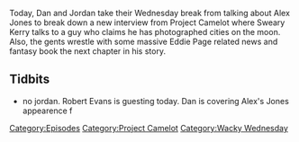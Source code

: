 {{DEFAULTSORT:
    #_EPISODE_0207:Bus Station Photography and The Magic of Zoom
}}{{Episode
    | title           = Bus Station Photography and The Magic of Zoom
    | caption         = [https://knowledgefight.libsyn.com/knowledge-fight-bus-station-photography-and-the-magic-of-zoom Listen to this episode on Libsyn]
    | episodeNumber   = 207
    | length          = 01:42:43
    | airDate         = September 19, 2018
    | episodeType     = [[:Category:Project Camelot|Project Camelot]], [[:Category:Wacky Wednesday|Wacky Wednesday]]
    | appearance      = [[Kerry Cassidy]], [[Bruce Sees All]], [[Eddie Page]], [[Ian Trottier]], [[Mike]], [[Mark Richards]], [[Isaac Kappy]]
    | oocDrop         = I have remote viewed the moon
    | previousEpisode = [[206: March 4-5, 2009]]
    | nextEpisode     = [[208: March 6-8, 2009]]
}}

{{Stub}}

Today, Dan and Jordan take their Wednesday break from talking about Alex Jones to break down a new interview from Project Camelot where Sweary Kerry talks to a guy who claims he has photographed cities on the moon. Also, the gents wrestle with some massive Eddie Page related news and fantasy book the next chapter in his story.

==Tidbits==

*no jordan.  Robert Evans is guesting today. Dan is covering Alex's Jones appearence f

[[Category:Episodes]]
[[Category:Project Camelot]]
[[Category:Wacky Wednesday]]
